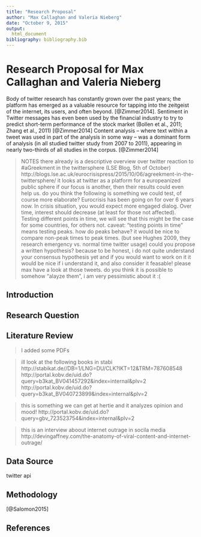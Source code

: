 ```yaml
---
title: "Research Proposal"
author: "Max Callaghan and Valeria Nieberg"
date: "October 9, 2015"
output: 
  html_document
bibliography: bibliography.bib
---
```


# Research Proposal for Max Callaghan and Valeria Nieberg

Body of twitter research has constantly grown over the past years; the platform has emerged as a valuable resource for tapping into the zeitgeist of the internet, its users, and often beyond.  [@Zimmer2014].
Sentiment in Twitter messages has even been
used by the financial industry to try to predict short-term performance of the stock
market (Bollen et al., 2011; Zhang et al., 2011) [@Zimmer2014]
Content analysis – where text within
a tweet was used in part of the analysis in some way – was a dominant form of
analysis (in all studied twitter study from 2007 to 2011), appearing in nearly two-thirds of all studies in the corpus. [@Zimmer2014]

> NOTES
>  there already is a descriptive overview over twitter reaction to #aGreekment in the    twittersphere (LSE Blog, 5th of October)       http://blogs.lse.ac.uk/eurocrisispress/2015/10/06/agreekment-in-the-twittersphere/
> it looks at twitter as a platform for a europeanized public sphere
> if our focus is another, then their results could even help us. 
> do you think the following is something we could test, of course more elaborate? Eurocrisis has been going on for over 6 years now. In crisis situation, you would expect more engaged dialog. Over time, interest should decrease (at least for those not affected). Testing different points in time, we will see that this might be the case for some countries, for others not.
> caveat: "testing points in time" means testing peaks. how do peaks behave? it would be nice to compare non-peak times to peak times. (but see Hughes 2009, they research emergency vs. normal time twitter usage)
> could you propose a written hypothesis? because to be honest, i do not quite understand your consensus hypothesis yet and if you would want to work on it it would be nice if i understand it, and also consider it feasable!
> please max have a look at those tweets. do you think it is possible to somehow "alayze them", i am very pessimistic about it :(

## Introduction

## Research Question

## Literature Review

> I added some PDFs

> ill look at the following books in stabi
> http://stabikat.de//DB=1/LNG=DU/CLK?IKT=12&TRM=787608548
> http://portal.kobv.de/uid.do?query=b3kat_BV041457292&index=internal&plv=2
> http://portal.kobv.de/uid.do?query=b3kat_BV040723899&index=internal&plv=2

> this is something we can get at hertie and it analyzes opinion and mood!
> http://portal.kobv.de/uid.do?query=gbv_723523754&index=internal&plv=2

> this is an interview aboout internet outrage in socila media http://devingaffney.com/the-anatomy-of-viral-content-and-internet-outrage/

## Data Source
twitter api

## Methodology





 [@Salomon2015]





## References